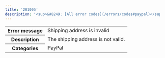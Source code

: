 ---
title: '201005'  
description: '<sup>&#8249; [All error codes](/errors/codes#paypal)</sup>'
---
  
<table>
    <tbody>
        <tr>
            <th class="header"><strong>Error message</strong></th>
            <td class="table-content">Shipping address is invalid</td>
        </tr>
        <tr>
            <th class="header"><strong>Description</strong></th>
            <td class="table-content">The shipping address is not valid.</td>
        </tr>
        <tr>
            <th class="header"><strong>Categories</strong></th>
            <td class="table-content">  
<div class="label">PayPal</div>
</td>
        </tr>
    </tbody>
</table>  
